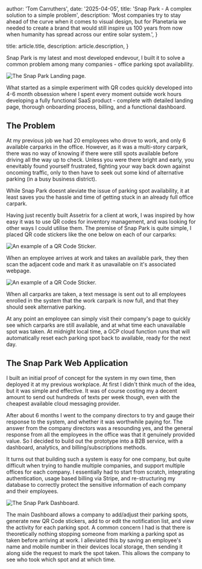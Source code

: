 
  author: 'Tom Carruthers',
  date: '2025-04-05',
  title: 'Snap Park - A complex solution to a simple problem',
  description:
    'Most companies try to stay ahead of the curve when it comes to visual design, but for Planetaria we needed to create a brand that would still inspire us 100 years from now when humanity has spread across our entire solar system.',
}

  title: article.title,
  description: article.description,
}


Snap Park is my latest and most developed endevour, I built it to solve a common problem among many companies - office parking spot availability.

<Image src={hero} alt="The Snap Park Landing page." />

What started as a simple experiment with QR codes quickly developed into 4-6 month obsession where I spent every moment outside work hours developing a fully functional SaaS product - complete with detailed landing page, thorough onboarding process, billing, and a functional dashboard.

## The Problem

At my previous job we had 20 employees who drove to work, and only 6 available carparks in the office. However, as it was a multi-story carpark, there was no way of knowing if there were still spots available before driving all the way up to check. Unless you were there bright and early, you enevitably found yourself frustrated, fighting your way back down against oncoming traffic, only to then have to seek out some kind of alternative parking (in a busy business district).

While Snap Park doesnt aleviate the issue of parking spot
availability, it at least saves you the hassle and time of getting
stuck in an already full office carpark.

Having just recently built Assetrix for a client at work, I was
inspired by how easy it was to use QR codes for inventory
management, and was looking for other ways I could utilise them.
The premise of Snap Park is quite simple, I placed QR code
stickers like the one below on each of our carparks:

<div className="flex flex-col justify-center items-center">

<Image
  src={example_sticker}
  alt="An example of a QR Code Sticker."
  className="h-[400px] w-auto"
/>
</div>

When an employee arrives at work and takes an available park, they then
scan the adjacent code and mark it as unavailable on it's
associated webpage.

<div className="flex flex-col justify-center items-center">

  <Image
    src={example_spot}
    alt="An example of a QR Code Sticker."
    className="h-auto w-[300px] border border-zinc-100"
  />
</div>

When all carparks are taken, a text message is
sent out to all employees enrolled in the system that the work
carpark is now full, and that they should seek alternative
parking.

At any point an employee can simply visit their company's page to quickly see which carparks are still available, and at what time each unavailable spot was taken. At midnight local time, a GCP cloud function runs that will automatically reset each parking spot back to available, ready for the next day.

## The Snap Park Web Application

I built an initial proof of concept for the system in my own time, then deployed it at my previous workplace. At first I didn't think much of the idea, but it was simple and effective. It was of course costing my a decent amount to send out hundreds of texts per week though, even with the cheapest available cloud messaging provider.

After about 6 months I went to the company directors to try and gauge their response to the system, and whether it was worthwhile paying for. The answer from the company directors was a resounding yes, and the general response from all the employees in the office was that it genuinely provided value. So I decided to build out the prototype into a B2B service, with a dashboard, analytics, and billing/subscriptions methods.

It turns out that building such a system is easy for one company, but quite difficult when trying to handle multiple companies, and support multiple offices for each company. I essentially had to start from scratch, integrating authentication, usage based billing via Stripe, and re-structuring my database to correctly protect the sensitive information of each company and their employees.

<Image src={dashboard_example} alt="The Snap Park Dashboard." />

The main Dashboard allows a company to add/adjust their parking spots,
generate new QR Code stickers, add to or edit the notification list, and
view the activity for each parking spot. A common concern I had is that
there is theoretically nothing stopping someone from marking a parking
spot as taken before arriving at work. I alleviated this by saving an
employee's name and mobile number in their devices local storage, then
sending it along side the request to mark the spot taken. This allows
the company to see who took which spot and at which time.
